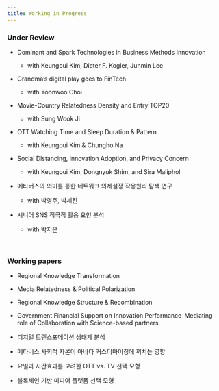 ```yaml
---
title: Working in Progress
---
```


### Under Review

-   Dominant and Spark Technologies in Business Methods Innovation

    -   with Keungoui Kim, Dieter F. Kogler, Junmin Lee

-   Grandma's digital play goes to FinTech

    -   with Yoonwoo Choi

-   Movie-Country Relatedness Density and Entry TOP20

    -   with Sung Wook Ji

-   OTT Watching Time and Sleep Duration & Pattern

    -   with Keungoui Kim & Chungho Na

-   Social Distancing, Innovation Adoption, and Privacy Concern

    -   with Keungoui Kim, Dongnyuk Shim, and Sira Maliphol

-   메타버스의 의미를 통한 네트워크 의제설정 작용원리 탐색 연구

    -   with 박영주, 박세진

-   시니어 SNS 적극적 활용 요인 분석

    -   with 박지은

</br>

### Working papers

-   Regional Knowledge Transformation

-   Media Relatedness & Political Polarization

-   Regional Knowledge Structure & Recombination

-   Government Financial Support on Innovation Performance_Mediating role of Collaboration with Science-based partners

-   디지털 트랜스포메이션 생태계 분석

-   메타버스 사회적 자본이 아바타 커스터마이징에 끼치는 영향

-   요일과 시간효과를 고려한 OTT vs. TV 선택 모형

-   블록체인 기반 미디어 플랫폼 선택 모형
